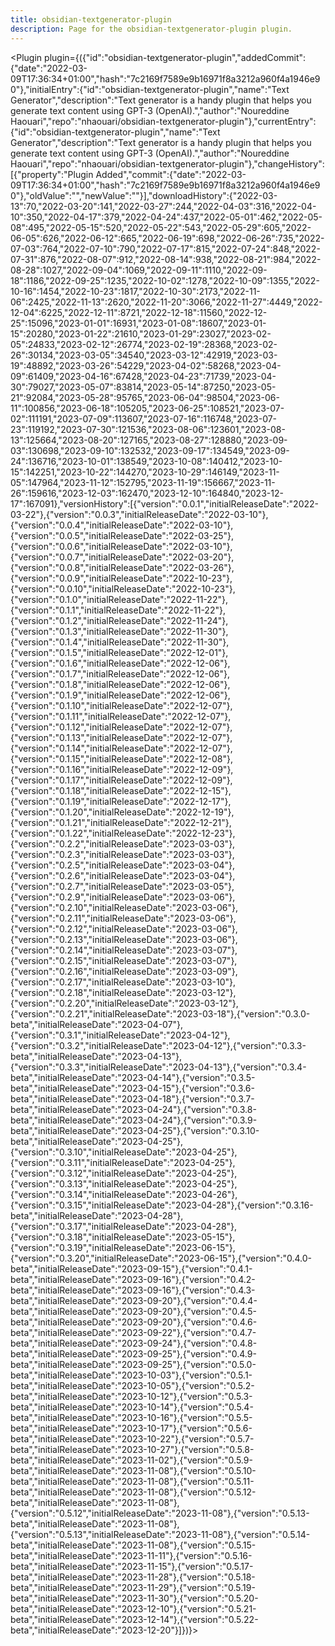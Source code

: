 ---
title: obsidian-textgenerator-plugin
description: Page for the obsidian-textgenerator-plugin plugin.
---


<Plugin plugin={({"id":"obsidian-textgenerator-plugin","addedCommit":{"date":"2022-03-09T17:36:34+01:00","hash":"7c2169f7589e9b16971f8a3212a960f4a1946e90"},"initialEntry":{"id":"obsidian-textgenerator-plugin","name":"Text Generator","description":"Text generator is a handy plugin that helps you generate text content using GPT-3 (OpenAI).","author":"Noureddine Haouari","repo":"nhaouari/obsidian-textgenerator-plugin"},"currentEntry":{"id":"obsidian-textgenerator-plugin","name":"Text Generator","description":"Text generator is a handy plugin that helps you generate text content using GPT-3 (OpenAI).","author":"Noureddine Haouari","repo":"nhaouari/obsidian-textgenerator-plugin"},"changeHistory":[{"property":"Plugin Added","commit":{"date":"2022-03-09T17:36:34+01:00","hash":"7c2169f7589e9b16971f8a3212a960f4a1946e90"},"oldValue":"","newValue":""}],"downloadHistory":{"2022-03-13":70,"2022-03-20":141,"2022-03-27":244,"2022-04-03":316,"2022-04-10":350,"2022-04-17":379,"2022-04-24":437,"2022-05-01":462,"2022-05-08":495,"2022-05-15":520,"2022-05-22":543,"2022-05-29":605,"2022-06-05":626,"2022-06-12":665,"2022-06-19":698,"2022-06-26":735,"2022-07-03":764,"2022-07-10":790,"2022-07-17":815,"2022-07-24":848,"2022-07-31":876,"2022-08-07":912,"2022-08-14":938,"2022-08-21":984,"2022-08-28":1027,"2022-09-04":1069,"2022-09-11":1110,"2022-09-18":1186,"2022-09-25":1235,"2022-10-02":1278,"2022-10-09":1355,"2022-10-16":1454,"2022-10-23":1817,"2022-10-30":2173,"2022-11-06":2425,"2022-11-13":2620,"2022-11-20":3066,"2022-11-27":4449,"2022-12-04":6225,"2022-12-11":8721,"2022-12-18":11560,"2022-12-25":15096,"2023-01-01":16931,"2023-01-08":18607,"2023-01-15":20280,"2023-01-22":21610,"2023-01-29":23027,"2023-02-05":24833,"2023-02-12":26774,"2023-02-19":28368,"2023-02-26":30134,"2023-03-05":34540,"2023-03-12":42919,"2023-03-19":48892,"2023-03-26":54229,"2023-04-02":58268,"2023-04-09":61409,"2023-04-16":67428,"2023-04-23":71739,"2023-04-30":79027,"2023-05-07":83814,"2023-05-14":87250,"2023-05-21":92084,"2023-05-28":95765,"2023-06-04":98504,"2023-06-11":100856,"2023-06-18":105205,"2023-06-25":108521,"2023-07-02":111191,"2023-07-09":113607,"2023-07-16":116748,"2023-07-23":119192,"2023-07-30":121536,"2023-08-06":123601,"2023-08-13":125664,"2023-08-20":127165,"2023-08-27":128880,"2023-09-03":130698,"2023-09-10":132532,"2023-09-17":134549,"2023-09-24":136716,"2023-10-01":138549,"2023-10-08":140412,"2023-10-15":142251,"2023-10-22":144270,"2023-10-29":146149,"2023-11-05":147964,"2023-11-12":152795,"2023-11-19":156667,"2023-11-26":159616,"2023-12-03":162470,"2023-12-10":164840,"2023-12-17":167091},"versionHistory":[{"version":"0.0.1","initialReleaseDate":"2022-03-22"},{"version":"0.0.3","initialReleaseDate":"2022-03-10"},{"version":"0.0.4","initialReleaseDate":"2022-03-10"},{"version":"0.0.5","initialReleaseDate":"2022-03-25"},{"version":"0.0.6","initialReleaseDate":"2022-03-10"},{"version":"0.0.7","initialReleaseDate":"2022-03-20"},{"version":"0.0.8","initialReleaseDate":"2022-03-26"},{"version":"0.0.9","initialReleaseDate":"2022-10-23"},{"version":"0.0.10","initialReleaseDate":"2022-10-23"},{"version":"0.1.0","initialReleaseDate":"2022-11-22"},{"version":"0.1.1","initialReleaseDate":"2022-11-22"},{"version":"0.1.2","initialReleaseDate":"2022-11-24"},{"version":"0.1.3","initialReleaseDate":"2022-11-30"},{"version":"0.1.4","initialReleaseDate":"2022-11-30"},{"version":"0.1.5","initialReleaseDate":"2022-12-01"},{"version":"0.1.6","initialReleaseDate":"2022-12-06"},{"version":"0.1.7","initialReleaseDate":"2022-12-06"},{"version":"0.1.8","initialReleaseDate":"2022-12-06"},{"version":"0.1.9","initialReleaseDate":"2022-12-06"},{"version":"0.1.10","initialReleaseDate":"2022-12-07"},{"version":"0.1.11","initialReleaseDate":"2022-12-07"},{"version":"0.1.12","initialReleaseDate":"2022-12-07"},{"version":"0.1.13","initialReleaseDate":"2022-12-07"},{"version":"0.1.14","initialReleaseDate":"2022-12-07"},{"version":"0.1.15","initialReleaseDate":"2022-12-08"},{"version":"0.1.16","initialReleaseDate":"2022-12-09"},{"version":"0.1.17","initialReleaseDate":"2022-12-09"},{"version":"0.1.18","initialReleaseDate":"2022-12-15"},{"version":"0.1.19","initialReleaseDate":"2022-12-17"},{"version":"0.1.20","initialReleaseDate":"2022-12-19"},{"version":"0.1.21","initialReleaseDate":"2022-12-21"},{"version":"0.1.22","initialReleaseDate":"2022-12-23"},{"version":"0.2.2","initialReleaseDate":"2023-03-03"},{"version":"0.2.3","initialReleaseDate":"2023-03-03"},{"version":"0.2.5","initialReleaseDate":"2023-03-04"},{"version":"0.2.6","initialReleaseDate":"2023-03-04"},{"version":"0.2.7","initialReleaseDate":"2023-03-05"},{"version":"0.2.9","initialReleaseDate":"2023-03-06"},{"version":"0.2.10","initialReleaseDate":"2023-03-06"},{"version":"0.2.11","initialReleaseDate":"2023-03-06"},{"version":"0.2.12","initialReleaseDate":"2023-03-06"},{"version":"0.2.13","initialReleaseDate":"2023-03-06"},{"version":"0.2.14","initialReleaseDate":"2023-03-07"},{"version":"0.2.15","initialReleaseDate":"2023-03-07"},{"version":"0.2.16","initialReleaseDate":"2023-03-09"},{"version":"0.2.17","initialReleaseDate":"2023-03-10"},{"version":"0.2.18","initialReleaseDate":"2023-03-12"},{"version":"0.2.20","initialReleaseDate":"2023-03-12"},{"version":"0.2.21","initialReleaseDate":"2023-03-18"},{"version":"0.3.0-beta","initialReleaseDate":"2023-04-07"},{"version":"0.3.1","initialReleaseDate":"2023-04-12"},{"version":"0.3.2","initialReleaseDate":"2023-04-12"},{"version":"0.3.3-beta","initialReleaseDate":"2023-04-13"},{"version":"0.3.3","initialReleaseDate":"2023-04-13"},{"version":"0.3.4-beta","initialReleaseDate":"2023-04-14"},{"version":"0.3.5-beta","initialReleaseDate":"2023-04-15"},{"version":"0.3.6-beta","initialReleaseDate":"2023-04-18"},{"version":"0.3.7-beta","initialReleaseDate":"2023-04-24"},{"version":"0.3.8-beta","initialReleaseDate":"2023-04-24"},{"version":"0.3.9-beta","initialReleaseDate":"2023-04-25"},{"version":"0.3.10-beta","initialReleaseDate":"2023-04-25"},{"version":"0.3.10","initialReleaseDate":"2023-04-25"},{"version":"0.3.11","initialReleaseDate":"2023-04-25"},{"version":"0.3.12","initialReleaseDate":"2023-04-25"},{"version":"0.3.13","initialReleaseDate":"2023-04-25"},{"version":"0.3.14","initialReleaseDate":"2023-04-26"},{"version":"0.3.15","initialReleaseDate":"2023-04-28"},{"version":"0.3.16-beta","initialReleaseDate":"2023-04-28"},{"version":"0.3.17","initialReleaseDate":"2023-04-28"},{"version":"0.3.18","initialReleaseDate":"2023-05-15"},{"version":"0.3.19","initialReleaseDate":"2023-06-15"},{"version":"0.3.20","initialReleaseDate":"2023-06-15"},{"version":"0.4.0-beta","initialReleaseDate":"2023-09-15"},{"version":"0.4.1-beta","initialReleaseDate":"2023-09-16"},{"version":"0.4.2-beta","initialReleaseDate":"2023-09-16"},{"version":"0.4.3-beta","initialReleaseDate":"2023-09-20"},{"version":"0.4.4-beta","initialReleaseDate":"2023-09-20"},{"version":"0.4.5-beta","initialReleaseDate":"2023-09-20"},{"version":"0.4.6-beta","initialReleaseDate":"2023-09-22"},{"version":"0.4.7-beta","initialReleaseDate":"2023-09-24"},{"version":"0.4.8-beta","initialReleaseDate":"2023-09-25"},{"version":"0.4.9-beta","initialReleaseDate":"2023-09-25"},{"version":"0.5.0-beta","initialReleaseDate":"2023-10-03"},{"version":"0.5.1-beta","initialReleaseDate":"2023-10-05"},{"version":"0.5.2-beta","initialReleaseDate":"2023-10-12"},{"version":"0.5.3-beta","initialReleaseDate":"2023-10-14"},{"version":"0.5.4-beta","initialReleaseDate":"2023-10-16"},{"version":"0.5.5-beta","initialReleaseDate":"2023-10-17"},{"version":"0.5.6-beta","initialReleaseDate":"2023-10-22"},{"version":"0.5.7-beta","initialReleaseDate":"2023-10-27"},{"version":"0.5.8-beta","initialReleaseDate":"2023-11-02"},{"version":"0.5.9-beta","initialReleaseDate":"2023-11-08"},{"version":"0.5.10-beta","initialReleaseDate":"2023-11-08"},{"version":"0.5.11-beta","initialReleaseDate":"2023-11-08"},{"version":"0.5.12-beta","initialReleaseDate":"2023-11-08"},{"version":"0.5.12","initialReleaseDate":"2023-11-08"},{"version":"0.5.13-beta","initialReleaseDate":"2023-11-08"},{"version":"0.5.13","initialReleaseDate":"2023-11-08"},{"version":"0.5.14-beta","initialReleaseDate":"2023-11-08"},{"version":"0.5.15-beta","initialReleaseDate":"2023-11-11"},{"version":"0.5.16-beta","initialReleaseDate":"2023-11-15"},{"version":"0.5.17-beta","initialReleaseDate":"2023-11-28"},{"version":"0.5.18-beta","initialReleaseDate":"2023-11-29"},{"version":"0.5.19-beta","initialReleaseDate":"2023-11-30"},{"version":"0.5.20-beta","initialReleaseDate":"2023-12-10"},{"version":"0.5.21-beta","initialReleaseDate":"2023-12-14"},{"version":"0.5.22-beta","initialReleaseDate":"2023-12-20"}]})}></Plugin>